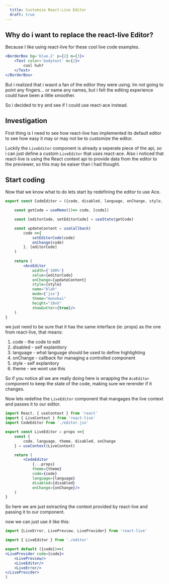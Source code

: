 ```yaml
---
  title: Customize React-Live Editor
  draft: true
---
```







## Why do i want to replace the react-live Editor?

Because I like using react-live for these cool live code examples.

```jsx live=true
<BorderBox bg='blue.2' p={2} m={3}>
    <Text color='bodytext' m={2}>
        cool huh?
    </Text>
</BorderBox>
```

But i realized that i wasnt a fan of the editor they were using. 
Im not going to point any fingers... or name any names, but i felt 
the editing experience could have been a little smoother. 

So i decided to try and see if I could use react-ace instead. 

## Investigation

First thing is I need to see how react-live has implemented its default editor to see 
how easy it may or may not be to customize the editor. 

Luckily the `LiveEditor` component is already a seperate piece of the api, so i can just define a
custom `LiveEditor` that uses react-ace. Also i noticed that react-live is using the React context
api to provide data from the editor to the previewer, so this may be eaiser than i had thought. 


## Start coding

Now that we know what to do lets start by redefining the editor to use Ace. 


```jsx filename=editor.jsx
export const CodeEditor = ({code, disabled, language, onChange, style, theme})=>{

    const getCode = useMemo(()=> code, [code])

    const [editorCode, setEditorCode] = useState(getCode)

    const updateContent = useCallback(
        code =>{
            setEditorCode(code)
            onChange(code)
        }, [editorCode]
    )
    
    return (
        <AceEditor
            width={'100%'}
            value={editorCode}
            onChange={updateContent}
            style={style}
            name="blah"
            mode={'jsx'}
            theme="monokai"
            height="10vh"
            showGutter={true}/>
    )
}
```

we just need to be sure that it has the same interface (ie: props) as the one
from react-live, that means:  


1. code - the code to edit  
2. disabled - self explanitory  
3. language - what language should be used to define highlighting  
4. onChange - callback for managing a controlled component  
5. style - self explanitory  
6. theme - we wont use this  


So if you notice all we are really doing here is wrapping the `AceEditor` component to keep the state of the code, 
making sure we rerender if it changes. 

Now lets redefine the `LiveEditor` component that mangages the live context and passes it to our editor.


```jsx filename=live-editor.jsx
import React, { useContext } from 'react'
import { LiveContext } from 'react-live'
import CodeEditor from './editor.jsx'

export const LiveEditor = props =>{
    const {
        code, language, theme, disabled, onChange
    } = useContext(LiveContext)

    return (
        <CodeEditor 
            {...props} 
            theme={theme} 
            code={code} 
            language={language} 
            disabled={disabled} 
            onChange={onChange}/>
    )
}
```

So here we are just extracting the context provided by react-live and 
passing it to our component. 

now we can just use it like this:

```jsx filename=pre.jsx
import {LiveError, LivePreview, LiveProvider} from 'react-live'

import { LiveEditor } from './editor'

export default ({code})=>(
<LiveProvider code={code}>
    <LivePreview/>
    <LiveEditor/>
    <LiveError/>
</LiveProvider>
)
```
